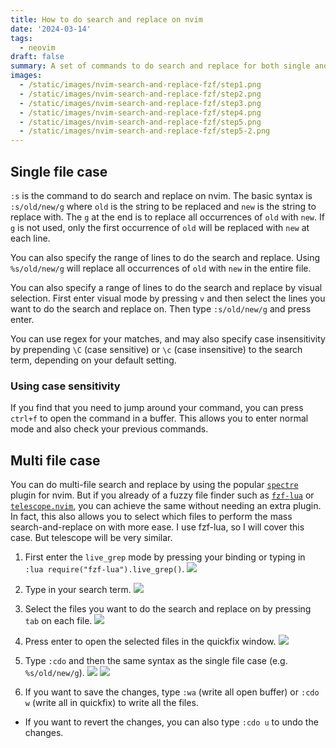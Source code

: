 ```yaml
---
title: How to do search and replace on nvim
date: '2024-03-14'
tags:
  - neovim
draft: false
summary: A set of commands to do search and replace for both single and multiple files on nvim
images:
  - /static/images/nvim-search-and-replace-fzf/step1.png
  - /static/images/nvim-search-and-replace-fzf/step2.png
  - /static/images/nvim-search-and-replace-fzf/step3.png
  - /static/images/nvim-search-and-replace-fzf/step4.png
  - /static/images/nvim-search-and-replace-fzf/step5.png
  - /static/images/nvim-search-and-replace-fzf/step5-2.png
---
```


## Single file case

`:s` is the command to do search and replace on nvim.
The basic syntax is `:s/old/new/g` where `old` is the string to be replaced and `new` is the string to replace with.
The `g` at the end is to replace all occurrences of `old` with `new`.
If `g` is not used, only the first occurrence of `old` will be replaced with `new` at each line.

You can also specify the range of lines to do the search and replace.
Using `%s/old/new/g` will replace all occurrences of `old` with `new` in the entire file.

You can also specify a range of lines to do the search and replace by visual selection.
First enter visual mode by pressing `v` and then select the lines you want to do the search and replace on.
Then type `:s/old/new/g` and press enter.

You can use regex for your matches, and may also specify case insensitivity by prepending `\C` (case sensitive) or `\c` (case insensitive) to the search term, depending on your default setting.

### Using case sensitivity

If you find that you need to jump around your command, you can press `ctrl+f` to open the command in a buffer.
This allows you to enter normal mode and also check your previous commands.

## Multi file case

You can do multi-file search and replace by using the popular [`spectre`](https://github.com/nvim-pack/nvim-spectre) plugin for nvim.
But if you already of a fuzzy file finder such as [`fzf-lua`](https://github.com/ibhagwan/fzf-lua) or [`telescope.nvim`](https://github.com/nvim-telescope/telescope.nvim), you can achieve the same without needing an extra plugin.
In fact, this also allows you to select which files to perform the mass search-and-replace on with more ease.
I use fzf-lua, so I will cover this case. But telescope will be very similar.

1. First enter the `live_grep` mode by pressing your binding or typing in `:lua require("fzf-lua").live_grep()`.
   ![](/static/blog/images/nvim-search-and-replace-fzf/step1.png)

2. Type in your search term.
   ![](/static/images/nvim-search-and-replace-fzf/step2.png)

3. Select the files you want to do the search and replace on by pressing `tab` on each file.
   ![](/static/images/nvim-search-and-replace-fzf/step3.png)

4. Press enter to open the selected files in the quickfix window.
   ![](/static/images/nvim-search-and-replace-fzf/step4.png)

5. Type `:cdo` and then the same syntax as the single file case (e.g. `%s/old/new/g`).
   ![](/static/images/nvim-search-and-replace-fzf/step5.png)
   ![](/static/images/nvim-search-and-replace-fzf/step5-2.png)

6. If you want to save the changes, type `:wa` (write all open buffer) or `:cdo w` (write all in quickfix) to write all the files.

- If you want to revert the changes, you can also type `:cdo u` to undo the changes.
